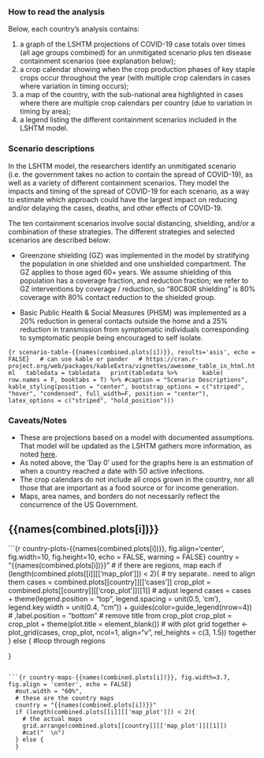 
### How to read the analysis {.unlisted .unnumbered}
Below, each country’s analysis contains:  

1. a graph of the LSHTM projections of COVID-19 case totals over times (all age groups combined) for an unmitigated scenario plus ten disease containment scenarios (see explanation below);
2. a crop calendar showing when the crop production phases of key staple crops occur throughout the year (with multiple crop calendars in cases where variation in timing occurs);
3. a map of the country, with the sub-national area highlighted in cases where there are multiple crop calendars per country (due to variation in timing by area);
4. a legend listing the different containment scenarios included in the LSHTM model.

### Scenario descriptions {.unlisted .unnumbered}

In the LSHTM model, the researchers identify an unmitigated scenario (i.e. the government takes no action to contain the spread of COVID-19), as well as a variety of different containment scenarios.  They model the impacts and timing of the spread of COVID-19 for each scenario, as a way to estimate which approach could have the largest impact on reducing and/or delaying the cases, deaths, and other effects of COVID-19.

The ten containment scenarios involve social distancing, shielding, and/or a combination of these strategies.  The different strategies and selected scenarios are described below: 

* Greenzone shielding (GZ) was implemented in the model by stratifying the population in one shielded and one unshielded compartment. The GZ applies to those aged 60+ years. We assume shielding of this population has a coverage fraction, and reduction fraction; we refer to GZ interventions by coverage / reduction, so “80C80R shielding” is 80% coverage with 80% contact reduction to the shielded group.

* Basic Public Health & Social Measures (PHSM) was implemented as a 20% reduction in general contacts outside the home and a 25% reduction in transmission from symptomatic individuals corresponding to symptomatic people being encouraged to self isolate.

```{r scenario-table-{{names(combined.plots[i])}}, results='asis', echo = FALSE}
  # can use kable or pander
  # https://cran.r-project.org/web/packages/kableExtra/vignettes/awesome_table_in_html.html
  tabledata = tabledata
  print(tabledata %>%
      kable( row.names = F, booktabs = T) %>% #caption = "Scenario Descriptions",
      kable_styling(position = "center", bootstrap_options = c("striped", "hover", "condensed", full_width=F, position = "center"), latex_options = c("striped", "hold_position")))
```

### Caveats/Notes {.unlisted .unnumbered}
* These are projections based on a model with documented assumptions.  That model will be updated as the LSHTM gathers more information, as noted [here](https://cmmid.github.io/topics/covid19/LMIC-projection-reports.html).
* As noted above, the ‘Day 0’ used for the graphs here is an estimation of when a country reached a date with 50 active infections.
* The crop calendars do not include all crops grown in the country, nor all those that are important as a food source or for income generation.
* Maps, area names, and borders do not necessarily reflect the concurrence of the US Government.

## {{names(combined.plots[i])}} 

```{r country-plots-{{names(combined.plots[i])}}, fig.align='center', fig.width=10, fig.height=10, echo = FALSE, warning = FALSE}
  country = "{{names(combined.plots[i])}}"
  # if there are regions, map each
  if (length(combined.plots[[i]][['map_plot']]) < 2){
    # try separate.. need to align them
    cases = combined.plots[[country]][['cases']]
    crop_plot = combined.plots[[country]][['crop_plot']][[1]]
    # adjust legend
    cases = cases + theme(legend.position = "top", legend.spacing = unit(0.5, 'cm'), legend.key.width = unit(0.4, "cm")) + guides(color=guide_legend(nrow=4)) # ,label.position = "bottom"
    # remove title from crop_plot
    crop_plot = crop_plot + theme(plot.title = element_blank())
    # with plot grid
    together <- plot_grid(cases, crop_plot, ncol=1, align="v", rel_heights = c(3, 1.5))
    together
  } else {
    #loop through regions

  }
  
```

```{r country-maps-{{names(combined.plots[i])}}, fig.width=3.7, fig.align = 'center', echo = FALSE}
  #out.width = "60%", 
  # these are the country maps
  country = "{{names(combined.plots[i])}}"
  if (length(combined.plots[[i]][['map_plot']]) < 2){
    # the actual maps
    grid.arrange(combined.plots[[country]][['map_plot']][[1]])
    #cat("  \n")
  } else {
  }
```
